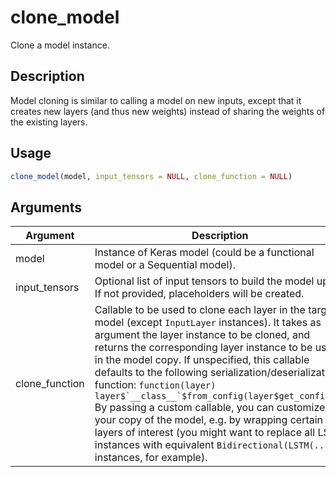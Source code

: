 # clone_model


Clone a model instance.




## Description

Model cloning is similar to calling a model on new inputs, except that it
creates new layers (and thus new weights) instead of sharing the weights of
the existing layers.





## Usage
```r
clone_model(model, input_tensors = NULL, clone_function = NULL)
```




## Arguments


Argument      |Description
------------- |----------------
model | Instance of Keras model (could be a functional model or a Sequential model).
input_tensors | Optional list of input tensors to build the model upon. If not provided, placeholders will be created.
clone_function | Callable to be used to clone each layer in the target model (except ``InputLayer`` instances). It takes as argument the layer instance to be cloned, and returns the corresponding layer instance to be used in the model copy. If unspecified, this callable defaults to the following serialization/deserialization function:  ``function(layer) layer$`__class__`$from_config(layer$get_config())``  By passing a custom callable, you can customize your copy of the model, e.g. by wrapping certain layers of interest (you might want to replace all LSTM instances with equivalent ``Bidirectional(LSTM(...))`` instances, for example).






